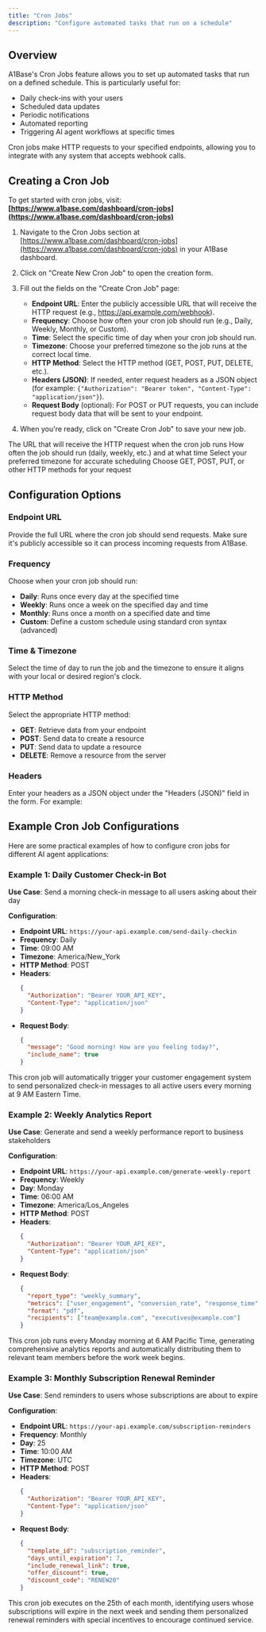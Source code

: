```yaml
---
title: "Cron Jobs"
description: "Configure automated tasks that run on a schedule"
---
```


## Overview

A1Base's Cron Jobs feature allows you to set up automated tasks that run on a defined schedule. This is particularly useful for:

- Daily check-ins with your users
- Scheduled data updates
- Periodic notifications
- Automated reporting
- Triggering AI agent workflows at specific times

Cron jobs make HTTP requests to your specified endpoints, allowing you to integrate with any system that accepts webhook calls.

## Creating a Cron Job

To get started with cron jobs, visit:
**[https://www.a1base.com/dashboard/cron-jobs](https://www.a1base.com/dashboard/cron-jobs)**

1. Navigate to the Cron Jobs section at [https://www.a1base.com/dashboard/cron-jobs](https://www.a1base.com/dashboard/cron-jobs) in your A1Base dashboard.
2. Click on "Create New Cron Job" to open the creation form.  
3. Fill out the fields on the "Create Cron Job" page:

   - **Endpoint URL**: Enter the publicly accessible URL that will receive the HTTP request (e.g., https://api.example.com/webhook).  
   - **Frequency**: Choose how often your cron job should run (e.g., Daily, Weekly, Monthly, or Custom).  
   - **Time**: Select the specific time of day when your cron job should run.  
   - **Timezone**: Choose your preferred timezone so the job runs at the correct local time.  
   - **HTTP Method**: Select the HTTP method (GET, POST, PUT, DELETE, etc.).  
   - **Headers (JSON)**: If needed, enter request headers as a JSON object (for example: `{"Authorization": "Bearer token", "Content-Type": "application/json"}`).  
   - **Request Body** (optional): For POST or PUT requests, you can include request body data that will be sent to your endpoint.

4. When you're ready, click on "Create Cron Job" to save your new job.

<CardGroup cols={2}>
  <Card title="Endpoint URL" icon="link">
    The URL that will receive the HTTP request when the cron job runs
  </Card>
  <Card title="Frequency & Time" icon="clock">
    How often the job should run (daily, weekly, etc.) and at what time
  </Card>
  <Card title="Timezone" icon="globe">
    Select your preferred timezone for accurate scheduling
  </Card>
  <Card title="HTTP Method" icon="code">
    Choose GET, POST, PUT, or other HTTP methods for your request
  </Card>
</CardGroup>

## Configuration Options

### Endpoint URL
Provide the full URL where the cron job should send requests. Make sure it's publicly accessible so it can process incoming requests from A1Base.

### Frequency
Choose when your cron job should run:
- **Daily**: Runs once every day at the specified time
- **Weekly**: Runs once a week on the specified day and time
- **Monthly**: Runs once a month on a specified date and time
- **Custom**: Define a custom schedule using standard cron syntax (advanced)

### Time & Timezone
Select the time of day to run the job and the timezone to ensure it aligns with your local or desired region's clock.

### HTTP Method
Select the appropriate HTTP method:
- **GET**: Retrieve data from your endpoint
- **POST**: Send data to create a resource
- **PUT**: Send data to update a resource
- **DELETE**: Remove a resource from the server

### Headers
Enter your headers as a JSON object under the "Headers (JSON)" field in the form. For example:

## Example Cron Job Configurations

Here are some practical examples of how to configure cron jobs for different AI agent applications:

### Example 1: Daily Customer Check-in Bot

**Use Case**: Send a morning check-in message to all users asking about their day

**Configuration**:
- **Endpoint URL**: `https://your-api.example.com/send-daily-checkin`
- **Frequency**: Daily
- **Time**: 09:00 AM
- **Timezone**: America/New_York
- **HTTP Method**: POST
- **Headers**:
  ```json
  {
    "Authorization": "Bearer YOUR_API_KEY",
    "Content-Type": "application/json"
  }
  ```
- **Request Body**:
  ```json
  {
    "message": "Good morning! How are you feeling today?",
    "include_name": true
  }
  ```

This cron job will automatically trigger your customer engagement system to send personalized check-in messages to all active users every morning at 9 AM Eastern Time.

### Example 2: Weekly Analytics Report

**Use Case**: Generate and send a weekly performance report to business stakeholders

**Configuration**:
- **Endpoint URL**: `https://your-api.example.com/generate-weekly-report`
- **Frequency**: Weekly
- **Day**: Monday
- **Time**: 06:00 AM
- **Timezone**: America/Los_Angeles
- **HTTP Method**: POST
- **Headers**:
  ```json
  {
    "Authorization": "Bearer YOUR_API_KEY",
    "Content-Type": "application/json"
  }
  ```
- **Request Body**:
  ```json
  {
    "report_type": "weekly_summary",
    "metrics": ["user_engagement", "conversion_rate", "response_time"],
    "format": "pdf",
    "recipients": ["team@example.com", "executives@example.com"]
  }
  ```

This cron job runs every Monday morning at 6 AM Pacific Time, generating comprehensive analytics reports and automatically distributing them to relevant team members before the work week begins.

### Example 3: Monthly Subscription Renewal Reminder

**Use Case**: Send reminders to users whose subscriptions are about to expire

**Configuration**:
- **Endpoint URL**: `https://your-api.example.com/subscription-reminders`
- **Frequency**: Monthly
- **Day**: 25
- **Time**: 10:00 AM
- **Timezone**: UTC
- **HTTP Method**: POST
- **Headers**:
  ```json
  {
    "Authorization": "Bearer YOUR_API_KEY",
    "Content-Type": "application/json"
  }
  ```
- **Request Body**:
  ```json
  {
    "template_id": "subscription_reminder",
    "days_until_expiration": 7,
    "include_renewal_link": true,
    "offer_discount": true,
    "discount_code": "RENEW20"
  }
  ```

This cron job executes on the 25th of each month, identifying users whose subscriptions will expire in the next week and sending them personalized renewal reminders with special incentives to encourage continued service.